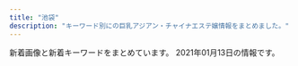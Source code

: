 ```yaml
---
title: "池袋"
description: "キーワード別にの巨乳アジアン・チャイナエステ嬢情報をまとめました。"
---
```


新着画像と新着キーワードをまとめています。
2021年01月13日の情報です。

<DmmAffiliateIns />
<KeywordTable
  shops={
    [
    {
        "station": "JR\u6c60\u888b\u99c5\u897f\u53e3",
        "img_links": [
            "http://monaliza.xyz/images/index_c2.jpg",
            "http://monaliza.xyz/images/r04.jpg",
            "http://monaliza.xyz/images/top.jpg",
            "http://monaliza.xyz/images/r03.jpg",
            "http://monaliza.xyz/images/index_c1.jpg",
            "http://monaliza.xyz/images/g6.jpg",
            "http://monaliza.xyz/images/aoyi.jpg",
            "http://monaliza.xyz/images/index_c3.jpg",
            "http://monaliza.xyz/images/r01.jpg",
            "http://monaliza.xyz/images/g7.jpg",
            "http://monaliza.xyz/images/mobile.jpg",
            "http://monaliza.xyz/images/yuki.jpg",
            "http://monaliza.xyz/images/g4.jpg",
            "http://monaliza.xyz/images/gallery_image01b.jpg",
            "http://monaliza.xyz/images/r02.jpg"
        ],
        "keywords": {
            "C": 8
        },
        "url": "http://monaliza.xyz/",
        "name": "MONA\u30fbLIZA \u30e2\u30ca\u30fb\u30ea\u30b6"
    },
    {
        "station": "JR\u6c60\u888b\u99c5\u897f\u53e3(\u5317)",
        "url": "http://es-hana.work/",
        "img_links": [
            "http://es-hana.work/staff/nana.jpg",
            "http://es-hana.work/img/ai1.jpg",
            "http://es-hana.work/images/3.jpg",
            "http://es-hana.work/staff/yui.jpg",
            "http://es-hana.work/staff/rina.jpg",
            "http://es-hana.work/staff/aya.jpg",
            "http://es-hana.work/img/yui1.jpg",
            "http://es-hana.work/img/nana1.jpg",
            "http://es-hana.work/img/haruka1.jpg",
            "http://es-hana.work/staff/miki.jpg",
            "http://es-hana.work/staff/yuna.jpg",
            "http://es-hana.work/images/ac2.jpg",
            "http://es-hana.work/images/sys2.jpg",
            "http://es-hana.work/images/interior_t.jpg",
            "http://es-hana.work/images/head.jpg",
            "http://es-hana.work/staff/haruka.jpg",
            "http://es-hana.work/images/int.jpg",
            "http://es-hana.work/images/tg.jpg",
            "http://es-hana.work/img/rina1.jpg",
            "http://es-hana.work/images/news.jpg",
            "http://es-hana.work/img/miki1.jpg",
            "http://es-hana.work/images/1.jpg",
            "http://es-hana.work/images/staff_t.jpg",
            "http://es-hana.work/images/2.jpg",
            "http://es-hana.work/images/5.jpg",
            "http://es-hana.work/images/line.jpg",
            "http://es-hana.work/staff/ai.jpg",
            "http://es-hana.work/images/6.jpg",
            "http://es-hana.work/images/sys1.jpg",
            "http://es-hana.work/images/8.jpg",
            "http://es-hana.work/img/aya1.jpg",
            "http://es-hana.work/images/7.jpg",
            "http://es-hana.work/images/ac1.jpg"
        ],
        "name": "\u82b1\u6c34\u6728",
        "keywords": {}
    },
    {
        "station": "JR\u6c60\u888b\u99c5\u897f\u53e3",
        "url": "http://new-paradise.net/",
        "keywords": {},
        "img_links": [
            "http://new-paradise.net/images/a6.jpg",
            "http://new-paradise.net/images/riri.jpg",
            "http://new-paradise.net/images/flash1.jpg",
            "http://new-paradise.net/images/kiki02.jpg",
            "http://new-paradise.net/images/a7.jpg",
            "http://new-paradise.net/images/kiki.jpg",
            "http://new-paradise.net/images/mai.jpg",
            "http://new-paradise.net/images/kanna02.jpg",
            "http://new-paradise.net/images/a1.jpg",
            "http://new-paradise.net/images/g0.jpg",
            "http://new-paradise.net/images/mobile.png",
            "http://new-paradise.net/images/down.png",
            "http://new-paradise.net/images/info.jpg",
            "http://new-paradise.net/images/kanna.jpg",
            "http://new-paradise.net/images/a2.jpg",
            "http://new-paradise.net/images/a4.jpg",
            "http://new-paradise.net/images/zi_staff.png",
            "http://new-paradise.net/images/r3.jpg",
            "http://new-paradise.net/images/a5.jpg",
            "http://new-paradise.net/images/a3.jpg",
            "http://new-paradise.net/images/kanna03.jpg",
            "http://new-paradise.net/images/up.png"
        ],
        "name": "\u5fc3\u30d1\u30e9\u30c0\u30a4\u30b9"
    },
    {
        "name": "\u30cf\u30cb\u30fc\u30d3\u30fc",
        "keywords": {
            "84": 231,
            "88": 98,
            "D": 240,
            "G": 53,
            "83": 97,
            "C": 282,
            "85": 105,
            "82": 96
        },
        "station": "JR\u6c60\u888b\u99c5\u897f\u53e3(\u5317)",
        "img_links": [
            "https://honeybee2.com/images_staff/93/061601230576.jpg",
            "https://honeybee2.com/images/no_image.jpg",
            "https://honeybee2.com/images_staff/133/041312285087.jpg",
            "https://honeybee2.com/images_staff/134/041314164177.jpg",
            "https://honeybee2.com/images_staff/136/041522461779.jpg",
            "https://honeybee2.com/images/btn_back.png",
            "https://honeybee2.com/images/img_gallery_01.png",
            "https://honeybee2.com/images/btn_next.png",
            "https://honeybee2.com/images_staff/154/040422342043.jpg",
            "https://honeybee2.com/images/bnr_side_card.png",
            "https://honeybee2.com/images_staff/133/032511552539.jpg",
            "https://honeybee2.com/images/img_gallery_02.png",
            "https://honeybee2.com/images_staff/93/062213384793.jpg",
            "https://honeybee2.com/images_staff/108/040923420669.jpg",
            "https://honeybee2.com/images/img_info_03.png",
            "https://honeybee2.com/images/bnr_88_31.jpg",
            "https://honeybee2.com/images_staff/60/032207115986.jpg",
            "https://honeybee2.com/images/icon_ranking_02.png",
            "https://honeybee2.com/images_staff/168/111319171076.jpg",
            "https://honeybee2.com/images/vis_castframe_01.png",
            "https://honeybee2.com/images/img_gallery_04.png",
            "https://honeybee2.com/images/bnr_200_40.jpg",
            "https://honeybee2.com/images/icon_ranking_03.png",
            "https://honeybee2.com/images/img_gallery_06.png",
            "https://honeybee2.com/images/img_info.png",
            "https://honeybee2.com/images_staff/142/060611173967.jpg",
            "https://honeybee2.com/images/img_gallery_03.png",
            "https://honeybee2.com/images_staff/137/041723120323.jpg",
            "https://honeybee2.com/images/icon_ranking_01.png",
            "https://honeybee2.com/images/img_info_01.png",
            "https://honeybee2.com/images_staff/137/041722380748.jpg",
            "https://honeybee2.com/images/icon_ranking_05.png",
            "https://honeybee2.com/images_staff/117/082320544428.jpg",
            "https://honeybee2.com/images/pagetop_off.png",
            "https://honeybee2.com/images_staff/117/082321050834.jpg",
            "https://honeybee2.com/images/icon_class_00.png",
            "https://honeybee2.com/images_staff/142/060611265633.jpg",
            "https://honeybee2.com/images/bnr_160_45.jpg",
            "https://honeybee2.com/images_staff/136/041523165620.jpg",
            "https://honeybee2.com/images_staff/59/111000015721.jpg",
            "https://honeybee2.com/images_staff/150/091116274617.jpg",
            "https://honeybee2.com/images/bnr_side_concept.png",
            "https://honeybee2.com/images_staff/60/032207120681.jpg",
            "https://honeybee2.com/images_staff/111/070714141435.jpg",
            "https://honeybee2.com/images_staff/168/111318504622.jpg",
            "https://honeybee2.com/images/vis_profileframe.png",
            "https://honeybee2.com/images_staff/111/070714174922.jpg",
            "https://honeybee2.com/images/img_gallery_05.png",
            "https://honeybee2.com/images/icon_ranking_04.png",
            "https://honeybee2.com/images_staff/99/110211050217.jpg",
            "https://honeybee2.com/images_staff/99/011420365888.jpg",
            "https://honeybee2.com/images_staff/59/111000133157.jpg",
            "https://honeybee2.com/images/img_info_02.png",
            "https://honeybee2.com/images_staff/134/041314054720.jpg",
            "https://honeybee2.com/images_staff/150/091115052227.jpg",
            "https://honeybee2.com/images_staff/154/040422313298.jpg",
            "https://honeybee2.com/images/bnr_468_60.jpg"
        ],
        "url": "https://honeybee2.com/"
    },
    {
        "img_links": [
            "http://c-sun2.com/image/cast/cast_453_1_l.jpg",
            "http://c-sun2.com/image/cast/cast_492_1_l.jpg",
            "http://c-sun2.com/image/cast/cast_533_1_l.jpg",
            "http://c-sun2.com/image/cast/cast_466_1_l.jpg",
            "http://c-sun2.com/image/cast/cast_496_1_l.jpg",
            "http://c-sun2.com/image/cast/cast_362_1_l.jpg",
            "http://c-sun2.com/image/cast/cast_473_1_l.jpg",
            "http://c-sun2.com/image/cast/cast_390_2_l.jpg",
            "http://c-sun2.com/image/cast/cast_580_1_l.jpg",
            "http://c-sun2.com/img/bar_grallery.png",
            "http://c-sun2.com/image/cast/cast_393_2_l.jpg",
            "http://c-sun2.com/img/topbar_osusume.png",
            "http://c-sun2.com/img/topbar_news.png",
            "http://c-sun2.com/img/bar_therapist.png",
            "http://c-sun2.com/image/shame/192_1_l.jpg",
            "http://c-sun2.com/img/event/camp3.jpg",
            "http://c-sun2.com/image/cast/cast_524_1_l.jpg",
            "http://c-sun2.com/image/cast/cast_473_2_l.jpg",
            "http://c-sun2.com/image/cast/cast_326_1_l.jpg",
            "http://c-sun2.com/image/cast/cast_362_2_l.jpg",
            "http://c-sun2.com/image/cast/cast_534_2_l.jpg",
            "http://c-sun2.com/img/topbar_camp.png",
            "http://c-sun2.com/image/cast/cast_390_1_l.jpg",
            "http://c-sun2.com/image/cast/cast_524_2_l.jpg",
            "http://c-sun2.com/image/cast/cast_360_1_l.jpg",
            "http://c-sun2.com/image/cast/cast_393_1_l.jpg",
            "http://c-sun2.com/image/cast/cast_453_2_l.jpg",
            "http://c-sun2.com/image/cast/cast_471_2_l.jpg",
            "http://c-sun2.com/image/cast/cast_484_2_l.jpg",
            "http://c-sun2.com/img/icon/new.png",
            "http://c-sun2.com/image/cast/cast_485_2_l.jpg",
            "http://c-sun2.com/image/cast/cast_326_2_l.jpg",
            "http://c-sun2.com/image/cast/cast_466_2_l.jpg",
            "http://c-sun2.com/img/header.jpg",
            "http://c-sun2.com/image/cast/cast_485_1_l.jpg",
            "http://c-sun2.com/image/cast/cast_357_2_l.jpg",
            "http://c-sun2.com/image/cast/cast_471_1_l.jpg",
            "http://c-sun2.com/image/cast/cast_496_2_l.jpg",
            "http://c-sun2.com/img/bar_profile.png",
            "http://c-sun2.com/image/cast/cast_533_2_l.jpg",
            "http://c-sun2.com/image/cast/cast_534_1_l.jpg",
            "http://c-sun2.com/image/cast/cast_484_1_l.jpg",
            "http://c-sun2.com/image/cast/cast_360_2_l.jpg",
            "http://c-sun2.com/image/cast/cast_357_1_l.jpg",
            "http://c-sun2.com/image/cast/cast_492_2_l.jpg"
        ],
        "station": "JR\u6c60\u888b\u99c5\u897f\u53e3",
        "keywords": {
            "84": 8,
            "81": 4,
            "85": 4,
            "82": 10,
            "83": 10
        },
        "url": "http://c-sun2.com/",
        "name": "\u30b9\u30a4\u30fc\u30c8\u30de\u30c3\u30c8"
    },
    {
        "station": "JR\u6c60\u888b\u99c5\u897f\u53e3",
        "keywords": {
            "C": 21
        },
        "name": "\u30a2\u30ed\u30de\u30ed\u30de\u30f3\u30b9",
        "url": "http://salon-arm.com/",
        "img_links": [
            "http://salon-arm.com/staff/midori/01.jpg",
            "http://salon-arm.com/staff/yuuka/01.jpg",
            "http://salon-arm.com/staff/yuuka/01mb.jpg",
            "http://salon-arm.com/staff/nana/01.jpg",
            "http://salon-arm.com/staff/ringo/01mb.jpg",
            "http://salon-arm.com/staff/kaori/01.jpg",
            "http://salon-arm.com/img/ttl_mobile.png",
            "http://salon-arm.com/staff/midori/01mb.jpg",
            "http://salon-arm.com/staff/kaori/01mb.jpg",
            "http://salon-arm.com/staff/reina/01mb.jpg",
            "http://salon-arm.com/staff/rika/01.jpg",
            "http://salon-arm.com/i/files/homeimg.jpg",
            "http://salon-arm.com/img/ttl_line.png",
            "http://salon-arm.com/staff/mai/01.jpg",
            "http://salon-arm.com/pic/top.png",
            "http://salon-arm.com/pic/head.png",
            "http://salon-arm.com/staff/ai/01mb.jpg",
            "http://salon-arm.com/staff/nana/01mb.jpg",
            "http://salon-arm.com/staff/ichigo/01mb.jpg",
            "http://salon-arm.com/staff/ai/01.jpg",
            "http://salon-arm.com/staff/mai/01mb.jpg",
            "http://salon-arm.com/staff/ichigo/01.jpg",
            "http://salon-arm.com/staff/rika/01mb.jpg",
            "http://salon-arm.com/img/ttl_tnew.png",
            "http://salon-arm.com/staff/saya/01.jpg",
            "http://salon-arm.com/staff/saya/01mb.jpg",
            "http://salon-arm.com/img/ttl_concept.png",
            "http://salon-arm.com/staff/emi/01mb.jpg",
            "http://salon-arm.com/img/att.jpg",
            "http://salon-arm.com/staff/emi/01.jpg",
            "http://salon-arm.com/img/ttl_staff.png",
            "http://salon-arm.com/staff/ringo/01.jpg",
            "http://salon-arm.com/staff/reina/01.jpg"
        ]
    },
    {
        "name": "\u30b7\u30e3\u30fc\u30ed\u30c3\u30c8\u59eb",
        "img_links": [
            "http://www.i-rlx.info/i/girl/01.jpg",
            "http://www.i-rlx.info/images/index_07.jpg",
            "http://www.i-rlx.info/images/index_35_01.jpg",
            "http://www.i-rlx.info/images/index_27.jpg",
            "http://www.i-rlx.info/images/info_16.jpg",
            "http://www.i-rlx.info/images/upload/thumb/d9467bde93e01a59.jpg",
            "http://www.i-rlx.info/images/upload/thumb/549fe7e03db1e8fc.jpg",
            "http://www.i-rlx.info/images/upload/thumb/bb8a47bc98c64e87.jpg",
            "http://www.i-rlx.info/images/upload/thumb/4d0e657eefdddf42.jpg",
            "http://www.i-rlx.info/girl/06.jpg",
            "http://www.i-rlx.info/images/upload/3a57edcf235cfd8e.jpg",
            "http://www.i-rlx.info/images/index_15.jpg",
            "http://www.i-rlx.info/girl/08.jpg",
            "http://www.i-rlx.info/images/upload/thumb/dc8f1b616e622b2a.jpg",
            "http://www.i-rlx.info/i/room/r03.jpg",
            "http://www.i-rlx.info/girl/02.jpg",
            "http://www.i-rlx.info/images/upload/5f15caf7f272770f.jpg",
            "http://www.i-rlx.info/images/index_23.jpg",
            "http://www.i-rlx.info/images/upload/thumb/95e8548329763630.jpg",
            "http://www.i-rlx.info/images/index_02.jpg",
            "http://www.i-rlx.info/images/index_34.jpg",
            "http://www.i-rlx.info/images/index_26.jpg",
            "http://www.i-rlx.info/images/index_37.jpg",
            "http://www.i-rlx.info/images/upload/thumb/bb2bfea87a6127cc.jpg",
            "http://www.i-rlx.info/images/index_36.jpg",
            "http://www.i-rlx.info/images/index_21.jpg",
            "http://www.i-rlx.info/images/upload/7b4c8b9d49e714ee.jpg",
            "http://www.i-rlx.info/i/girl/04.jpg",
            "http://www.i-rlx.info/images/upload/95e8548329763630.jpg",
            "http://www.i-rlx.info/images/upload/thumb/7b4c8b9d49e714ee.jpg",
            "http://www.i-rlx.info/girl/04.jpg",
            "http://www.i-rlx.info/images/upload/9e42414005a99f48.jpg",
            "http://www.i-rlx.info/images/upload/thumb/eeb5d9caa554018e.jpg",
            "http://www.i-rlx.info/images/upload/549fe7e03db1e8fc.jpg",
            "http://www.i-rlx.info/images/staff_16.jpg",
            "http://www.i-rlx.info/images/upload/thumb/9e42414005a99f48.jpg",
            "http://www.i-rlx.info/images/index_18.jpg",
            "http://www.i-rlx.info/images/upload/thumb/ac8e7ec3ac179feb.jpg",
            "http://www.i-rlx.info/images/upload/bb2bfea87a6127cc.jpg",
            "http://www.i-rlx.info/images/index_04.jpg",
            "http://www.i-rlx.info/images/rec.jpg",
            "http://www.i-rlx.info/images/index_12.jpg",
            "http://www.i-rlx.info/images/rec_16.jpg",
            "http://www.i-rlx.info/images/index_17.jpg",
            "http://www.i-rlx.info/images/index_01.jpg",
            "http://www.i-rlx.info/images/index_30.jpg",
            "http://www.i-rlx.info/girl/01.jpg",
            "http://www.i-rlx.info/images/index_08.jpg",
            "http://www.i-rlx.info/girl/05.jpg",
            "http://www.i-rlx.info/images/upload/7d800b2f3fde617b.jpg",
            "http://www.i-rlx.info/i/girl/03.jpg",
            "http://www.i-rlx.info/images/index_10.jpg",
            "http://www.i-rlx.info/images/index_03.jpg",
            "http://www.i-rlx.info/images/sub_21.jpg",
            "http://www.i-rlx.info/images/upload/0192d005c5f424ba.jpg",
            "http://www.i-rlx.info/i/girl/05.jpg",
            "http://www.i-rlx.info/i/room/r01.jpg",
            "http://www.i-rlx.info/images/upload/dc8f1b616e622b2a.jpg",
            "http://www.i-rlx.info/images/index_09.jpg",
            "http://www.i-rlx.info/images/index_19.jpg",
            "http://www.i-rlx.info/i/girl/02.jpg",
            "http://www.i-rlx.info/images/index_06.jpg",
            "http://www.i-rlx.info/girl/07.jpg",
            "http://www.i-rlx.info/images/upload/bc0752fe4e53b8c6.jpg",
            "http://www.i-rlx.info/images/upload/b0bbe23232bed8aa.jpg",
            "http://www.i-rlx.info/images/index_11.jpg",
            "http://www.i-rlx.info/images/upload/thumb/b0bbe23232bed8aa.jpg",
            "http://www.i-rlx.info/images/upload/thumb/7d800b2f3fde617b.jpg",
            "http://www.i-rlx.info/images/index_39.jpg",
            "http://www.i-rlx.info/images/upload/ac8e7ec3ac179feb.jpg",
            "http://www.i-rlx.info/images/03.jpg",
            "http://www.i-rlx.info/girl/018.jpg",
            "http://www.i-rlx.info/images/info.jpg",
            "http://www.i-rlx.info/images/index_22.jpg",
            "http://www.i-rlx.info/images/upload/thumb/3a57edcf235cfd8e.jpg",
            "http://www.i-rlx.info/images/upload/d9467bde93e01a59.jpg",
            "http://www.i-rlx.info/images/index_31.jpg",
            "http://www.i-rlx.info/images/upload/22c78aefa047b678.jpg",
            "http://www.i-rlx.info/images/index_28.jpg",
            "http://www.i-rlx.info/images/upload/eeb5d9caa554018e.jpg",
            "http://www.i-rlx.info/images/upload/bb8a47bc98c64e87.jpg",
            "http://www.i-rlx.info/images/upload/thumb/0192d005c5f424ba.jpg",
            "http://www.i-rlx.info/images/index_29.jpg",
            "http://www.i-rlx.info/images/upload/thumb/bc0752fe4e53b8c6.jpg",
            "http://www.i-rlx.info/images/upload/4d0e657eefdddf42.jpg",
            "http://www.i-rlx.info/images/index_24.jpg",
            "http://www.i-rlx.info/girl/017.jpg",
            "http://www.i-rlx.info/images/index_14.jpg",
            "http://www.i-rlx.info/images/upload/thumb/5f15caf7f272770f.jpg",
            "http://www.i-rlx.info/images/index_20.jpg",
            "http://www.i-rlx.info/images/sub_18.jpg",
            "http://www.i-rlx.info/i/room/r02.jpg",
            "http://www.i-rlx.info/images/upload/thumb/22c78aefa047b678.jpg",
            "http://www.i-rlx.info/images/upload/19b76df66faf0b12.jpg",
            "http://www.i-rlx.info/images/upload/thumb/19b76df66faf0b12.jpg",
            "http://www.i-rlx.info/images/index_33.jpg",
            "http://www.i-rlx.info/images/index_13.jpg",
            "http://www.i-rlx.info/i/room/r04.jpg"
        ],
        "station": "JR\u6c60\u888b\u99c5\u897f\u53e3(\u5317)",
        "keywords": {
            "82": 2,
            "D": 4,
            "E": 1,
            "89": 3,
            "87": 1,
            "C": 20,
            "85": 10,
            "88": 1,
            "86": 2
        },
        "url": "http://www.i-rlx.info/"
    },
    {
        "name": "\u767d\u3044\u604b\u4eba",
        "url": "http://whitelover.jpest.net/",
        "img_links": [
            "http://whitelover.jpest.net/uploads//sites/32/2020/12/g2-1.jpg",
            "http://whitelover.jpest.net/uploads//sites/32/2020/11/g12.jpg",
            "http://whitelover.jpest.net/uploads//sites/32/2020/11/g1.jpg",
            "http://whitelover.jpest.net/uploads//sites/32/2020/12/g3.jpg",
            "http://whitelover.jpest.net/uploads//sites/32/2020/12/g3-1.jpg",
            "http://whitelover.jpest.net/uploads//sites/32/2020/12/g1.jpg",
            "http://whitelover.jpest.net/uploads//sites/32/elementor/thumbs/g3-p102oodpq6i8y95eqf4j60ctgfc70szs7days1nb9s.jpg",
            "http://whitelover.jpest.net/uploads//sites/32/2020/12/g2.jpg",
            "http://whitelover.jpest.net/uploads//sites/32/2021/01/g3.jpg",
            "http://whitelover.jpest.net/uploads//sites/32/2020/11/01-1.png",
            "http://whitelover.jpest.net/uploads//sites/32/2020/11/02-1.png"
        ],
        "keywords": {},
        "station": "JR\u6c60\u888b\u99c5\u897f\u53e3"
    },
    {
        "name": "\u6e80\u8db3\u5802",
        "keywords": {
            "C": 10,
            "86": 7,
            "84": 1,
            "87": 8,
            "88": 2,
            "D": 7
        },
        "station": "JR\u6c60\u888b\u99c5\u6771\u53e3",
        "url": "http://es-manzokudou.com/",
        "img_links": [
            "http://es-manzokudou.com/images/index_19.jpg",
            "http://es-manzokudou.com/uploads/e0558d7d118d3983ed620237423a6a17.jpg",
            "http://es-manzokudou.com/uploads/efbc511fca65f9baeae51ee52426cc0e.jpg",
            "http://es-manzokudou.com/images/info_05.png",
            "http://es-manzokudou.com/images/girls_11.jpg",
            "http://es-manzokudou.com/images/index_16.jpg",
            "http://es-manzokudou.com/uploads/0b1795e88117182a477ab05f88143541.jpg",
            "http://es-manzokudou.com/images/index_27.jpg",
            "http://es-manzokudou.com/images/girls_09.jpg",
            "http://es-manzokudou.com/images/index_05.jpg",
            "http://es-manzokudou.com/uploads/d0fdd8f6b16eaf7d5013c7d285fed2e3.jpg",
            "http://es-manzokudou.com/uploads/4638ddb6f986a671b148647ba616100a.jpg",
            "http://es-manzokudou.com/images/index_02.jpg",
            "http://es-manzokudou.com/uploads/4a9bc6863322924a09070162269c7415.jpg",
            "http://es-manzokudou.com/uploads/c7f77c3ead6ef13dab668a39ed78609c.jpg",
            "http://es-manzokudou.com/images/index_28.jpg",
            "http://es-manzokudou.com/uploads/b7f36d45469210b381ecb79a0e05a347.jpg",
            "http://es-manzokudou.com/images/index_23.jpg",
            "http://es-manzokudou.com/uploads/c92c85411d427aeda4e82379f413bfc5.jpg",
            "http://es-manzokudou.com/images/interior_09.jpg",
            "http://es-manzokudou.com/images/info_04.png",
            "http://es-manzokudou.com/uploads/40fc21d31595f51aaf89793b1f68617b.jpg",
            "http://es-manzokudou.com/images/index_06.jpg",
            "http://es-manzokudou.com/images/index_17.jpg",
            "http://es-manzokudou.com/uploads/209ba11412c2c128b5dfbdb8cfef6faa.jpg",
            "http://es-manzokudou.com/images/index_30.jpg",
            "http://es-manzokudou.com/images/info_09.png",
            "http://es-manzokudou.com/uploads/6eeb47bf176bb33d310cc4b85e6877cd.jpg",
            "http://es-manzokudou.com/uploads/200f500725d3f15233d981ad9b5e6b9a.jpg",
            "http://es-manzokudou.com/uploads/f66d763bd48ac5f51969e4311ac7af5c.jpg",
            "http://es-manzokudou.com/uploads/356177edff3d3b7efc4a77022debc8aa.jpg",
            "http://es-manzokudou.com/images/index_31.jpg",
            "http://es-manzokudou.com/uploads/13ab049cc45dea80b43d33b6b7108f00.jpg",
            "http://es-manzokudou.com/uploads/801bf12e5eb5d7775a0d06c4314059a8.jpg",
            "http://es-manzokudou.com/uploads/59a8a61377564fb64b48427e84e4243f.jpg",
            "http://es-manzokudou.com/images/index_08.jpg",
            "http://es-manzokudou.com/uploads/6d01aeb80d9d599f91829439c8d1cce9.jpg",
            "http://es-manzokudou.com/uploads/1e5aff376576a255098bc7597386a028.jpg",
            "http://es-manzokudou.com/uploads/36735dc9d436a790f344c57635a3a44f.jpg",
            "http://es-manzokudou.com/images/info_02.png",
            "http://es-manzokudou.com/images/index_14.jpg",
            "http://es-manzokudou.com/uploads/275d5f397baa63db8424c86d5d6237cf.jpg",
            "http://es-manzokudou.com/uploads/de54f16df04e0df8ae07ab990b8c9fd2.jpg",
            "http://es-manzokudou.com/uploads/e29aa67ee54566513e4e34114bfdc7b9.jpg",
            "http://es-manzokudou.com/images/index_04.jpg",
            "http://es-manzokudou.com/images/service_10.jpg",
            "http://es-manzokudou.com/uploads/b3126b220ec550d17cf3d4ceaa0d5f91.jpg",
            "http://es-manzokudou.com/uploads/0796672f7c59948334658998a3c55cdb.jpg",
            "http://es-manzokudou.com/images/index_21.jpg",
            "http://es-manzokudou.com/images/interior_10.jpg",
            "http://es-manzokudou.com/images/index_01.jpg",
            "http://es-manzokudou.com/images/index_29.jpg",
            "http://es-manzokudou.com/uploads/7b043aa15c9a9920550a2b92ec6be546.jpg",
            "http://es-manzokudou.com/images/index_15.jpg",
            "http://es-manzokudou.com/uploads/848e0db3804d1d3c823537204d67f5aa.jpg",
            "http://es-manzokudou.com/images/info_01.png",
            "http://es-manzokudou.com/images/index_13.jpg",
            "http://es-manzokudou.com/images/index_09.jpg",
            "http://es-manzokudou.com/uploads/33e3f16ac4ad0cce4991bcbf73f4ed57.jpg",
            "http://es-manzokudou.com/uploads/dedff2c11ab7aaa841a9cf2747a8406c.jpg",
            "http://es-manzokudou.com/images/index_11.jpg",
            "http://es-manzokudou.com/uploads/d89fe15ae91cbe6757df76651ba2bafb.jpg",
            "http://es-manzokudou.com/uploads/8a1fb58d0b110680c2356994ca8efb25.jpg",
            "http://es-manzokudou.com/uploads/da9811a4171f2ec42d7c9a8567e79d8c.jpg",
            "http://es-manzokudou.com/uploads/d71f74498ca17396d022ba9a4df966f3.jpg",
            "http://es-manzokudou.com/uploads/0d826c16062de1388c242e2f77eb7cd6.jpg",
            "http://es-manzokudou.com/images/link_09.jpg",
            "http://www.cmfm2.jp/images/over_thumb_l.png",
            "http://es-manzokudou.com/images/index_24.jpg",
            "http://es-manzokudou.com/uploads/9f77b9b12f9cf11fcb013974ba368064.jpg",
            "http://es-manzokudou.com/uploads/62c2e989f1be95fc8e01be85b464d514.jpg",
            "http://es-manzokudou.com/images/info_07.png",
            "http://es-manzokudou.com/uploads/88aa8f906b0332cb40ad4429c8e7b758.jpg",
            "http://es-manzokudou.com/uploads/7284e4ffc051cbb8c074a8c30390ce68.jpg",
            "http://es-manzokudou.com/images/service_09.jpg",
            "http://es-manzokudou.com/uploads/ce9c20b274548d8d7fc88ffba3feb6b8.jpg",
            "http://es-manzokudou.com/uploads/8ec0af3b4889c07ab76ccbed51b2b813.jpg",
            "http://es-manzokudou.com/images/index_03.jpg",
            "http://es-manzokudou.com/images/index_22.jpg",
            "http://es-manzokudou.com/images/index_07.jpg"
        ]
    },
    {
        "name": "New RELAX TIME",
        "url": "https://www.relax-es.net/",
        "img_links": [
            "https://www.relax-es.net/img/bana10.jpg",
            "https://www.relax-es.net/w160-p400/img/uploadfile/imgpc01601602326.jpg",
            "https://www.relax-es.net/w200-p300/img/uploadfile/imgpc01608535915.jpg",
            "https://www.relax-es.net/w160-p400/img/uploadfile/imgpc01601602443.jpg",
            "https://www.relax-es.net/img/uploadfile/imgpc01601942105.jpg",
            "https://www.relax-es.net/img/uploadfile/imgpc01601602890.jpg",
            "https://www.relax-es.net/w160-p400/img/uploadfile/imgpc01601602676.jpg",
            "https://www.relax-es.net/w160-p400/img/uploadfile/imgpc01601942165.jpg",
            "https://www.relax-es.net/w160-p400/img/uploadfile/imgpc01608535915.jpg",
            "https://www.relax-es.net/img/bana03.jpg",
            "https://www.relax-es.net/img/uploadfile/imgpc01601602761.jpg",
            "https://www.relax-es.net/img/uploadfile/imgpc01601601781.jpg",
            "https://www.relax-es.net/img/uploadfile/imgpc01601602016.jpg",
            "https://www.relax-es.net/img/num1.png",
            "https://www.relax-es.net/img/icon/new.png",
            "https://www.relax-es.net/img/area.jpg",
            "https://www.relax-es.net/img/uploadfile/imgpc01608535783.jpg",
            "https://www.relax-es.net/img/num2.png",
            "https://www.relax-es.net/w160-p400/img/uploadfile/imgpc01608535716.jpg",
            "https://www.relax-es.net/w160-p400/img/uploadfile/imgpc01601601781.jpg",
            "https://www.relax-es.net/w200-p300/img/uploadfile/imgpc01601602403.jpg",
            "https://www.relax-es.net/w160-p400/img/uploadfile/imgpc01601942123.jpg",
            "https://www.relax-es.net/w200-p300/img/uploadfile/imgpc01601942142.jpg",
            "https://www.relax-es.net/w160-p400/img/uploadfile/imgpc01608535826.jpg",
            "https://www.relax-es.net/img/bana01.jpg",
            "https://www.relax-es.net/w160-p400/img/uploadfile/imgpc01601942142.jpg",
            "https://www.relax-es.net/w160-p400/img/uploadfile/imgpc01601601975.jpg",
            "https://www.relax-es.net/w200-p300/img/uploadfile/imgpc01601602188.jpg",
            "https://www.relax-es.net/img/uploadfile/imgpc01601942123.jpg",
            "https://www.relax-es.net/img/uploadfile/imgpc01601602970.jpg",
            "https://www.relax-es.net/img/uploadfile/imgpc01601602676.jpg",
            "https://www.relax-es.net/img/kantan.jpg",
            "https://www.relax-es.net/w160-p400/img/uploadfile/imgpc01601602188.jpg",
            "https://www.relax-es.net/img/uploadfile/imgpc01608535716.jpg",
            "https://www.relax-es.net/img/companioncoment.png",
            "https://www.relax-es.net/img/uploadfile/imgpc01601942142.jpg",
            "https://www.relax-es.net/img/uploadfile/imgpc01601602269.jpg",
            "https://www.relax-es.net/img/bana04.jpg",
            "https://www.relax-es.net/img/uploadfile/imgpc01601942165.jpg",
            "https://www.relax-es.net/img/num4.png",
            "https://www.relax-es.net/w300-p200/img/uploadfile/imgpc01601601975.jpg",
            "https://www.relax-es.net/w160-p400/img/uploadfile/imgpc01601602016.jpg",
            "https://www.relax-es.net/w200-p300/img/uploadfile/imgpc01601602676.jpg",
            "https://www.relax-es.net/img/uploadfile/imgpc01601602188.jpg",
            "https://www.relax-es.net/img/bana02.jpg",
            "https://www.relax-es.net/img/uploadfile/imgpc01601603008.jpg",
            "https://www.relax-es.net/img/uploadfile/imgpc01601602443.jpg",
            "https://www.relax-es.net/w160-p400/img/uploadfile/imgpc01601602890.jpg",
            "https://www.relax-es.net/w160-p400/img/uploadfile/imgpc01601942092.jpg",
            "https://www.relax-es.net/w160-p400/img/uploadfile/imgpc01601942105.jpg",
            "https://www.relax-es.net/w200-p300/img/uploadfile/imgpc01601942092.jpg",
            "https://www.relax-es.net/w160-p400/img/uploadfile/imgpc01601603008.jpg",
            "https://www.relax-es.net/img/bana05.jpg",
            "https://www.relax-es.net/img/bana07.jpg",
            "https://www.relax-es.net/img/uploadfile/imgpc01601601975.jpg",
            "https://www.relax-es.net/img/num5.png",
            "https://www.relax-es.net/w300-p200/img/uploadfile/imgpc01601603008.jpg",
            "https://www.relax-es.net/img/syscard.png",
            "https://www.relax-es.net/img/num3.png",
            "https://www.relax-es.net/w200-p300/img/uploadfile/imgpc01601602016.jpg",
            "https://www.relax-es.net/img/uploadfile/imgpc01601942092.jpg",
            "https://www.relax-es.net/w160-p400/img/uploadfile/imgpc01601602403.jpg",
            "https://www.relax-es.net/img/uploadfile/imgpc01608535915.jpg",
            "https://www.relax-es.net/w160-p400/img/uploadfile/imgpc01601602269.jpg",
            "https://www.relax-es.net/w160-p400/img/uploadfile/imgpc01601602970.jpg",
            "https://www.relax-es.net/w160-p400/img/uploadfile/imgpc01601602761.jpg",
            "https://www.relax-es.net/img/uploadfile/imgpc01601602326.jpg",
            "https://www.relax-es.net/img/uploadfile/1601603998.png",
            "https://www.relax-es.net/w160-p400/img/uploadfile/imgpc01608535783.jpg",
            "https://www.relax-es.net/img/uploadfile/imgpc01601602403.jpg",
            "https://www.relax-es.net/w200-p300/img/uploadfile/imgpc01608535783.jpg",
            "https://www.relax-es.net/img/uploadfile/imgpc01608535826.jpg",
            "https://www.relax-es.net/img/uploadfile/img_1601600707.jpg",
            "https://www.relax-es.net/img/uploadfile/img_1601600792.jpg"
        ],
        "station": "JR\u6c60\u888b\u99c5\u897f\u53e3(\u5317)",
        "keywords": {
            "E": 66,
            "90": 14,
            "89": 49,
            "D": 48,
            "87": 26,
            "F": 32,
            "88": 59,
            "C": 36
        }
    },
    {
        "station": "JR\u6c60\u888b\u99c5\u897f\u53e3",
        "keywords": {
            "D": 2,
            "84": 4,
            "C": 18,
            "83": 2,
            "80": 2
        },
        "url": "http://mangetsudou.tyo.cm/",
        "img_links": [
            "http://mangetsudou.tyo.cm/photos/sites/90/2019/12/2019122604283512.jpg",
            "http://mangetsudou.tyo.cm/images/s_staff.jpg",
            "http://mangetsudou.tyo.cm/photos/sites/90/2019/12/2019122604250927.jpg",
            "http://mangetsudou.tyo.cm/images/room6.jpg",
            "http://mangetsudou.tyo.cm/images/news3.jpg",
            "http://mangetsudou.tyo.cm/images/pick.jpg",
            "http://mangetsudou.tyo.cm/photos/sites/90/2019/12/2019122604250975.jpg",
            "http://mangetsudou.tyo.cm/images/room3.jpg",
            "http://mangetsudou.tyo.cm/images/room4.jpg",
            "http://mangetsudou.tyo.cm/images/room1.jpg",
            "http://mangetsudou.tyo.cm/images/room5.jpg",
            "http://mangetsudou.tyo.cm/images/top.jpg",
            "http://mangetsudou.tyo.cm/photos/sites/90/2019/12/2019122604555915.jpg",
            "http://mangetsudou.tyo.cm/images/news1.jpg",
            "http://mangetsudou.tyo.cm/images/s_link.jpg",
            "http://mangetsudou.tyo.cm/images/mobile.jpg",
            "http://mangetsudou.tyo.cm/images/room2.jpg",
            "http://mangetsudou.tyo.cm/images/news.jpg"
        ],
        "name": "\u6e80\u6708\u5802"
    },
    {
        "url": "https://www.aroma-angels.net/",
        "keywords": {
            "83": 2,
            "86": 8,
            "C": 43,
            "87": 5,
            "E": 1,
            "D": 16,
            "85": 7,
            "88": 4
        },
        "name": "AromaAngels\uff5e\u6c60\u888b\u30a2\u30ed\u30de\u30a8\u30f3\u30b8\u30a7\u30eb\u30ba\uff5e",
        "img_links": [
            "https://menlog.net/link/menlog20040.jpg",
            "https://estama.jp/assets_new/default/pc/img/page/link/estama_200_40.png",
            "https://www.aroma-angels.net/images/ml_11_1_1272.jpg",
            "https://www.aroma-angels.net/images/ml_11_1_882.jpg",
            "https://www.aroma-angels.net/images/ml_11_1_1411.jpg",
            "https://www.aroma-angels.net/images/mt_10_1_144.jpg",
            "https://www.aroma-angels.net/asset/img/spacer900x360.png",
            "https://www.aroma-angels.net/images/mt_10_1_446.jpg",
            "https://www.aroma-angels.net/images/mc_1_1_105.jpg",
            "https://www.aroma-angels.net/images/mc_1_1_446.jpg",
            "https://www.aroma-angels.net/images/mc_1_1_1285.jpg",
            "https://www.aroma-angels.net/images/mt_10_1_105.jpg",
            "https://www.aroma-angels.net/images/up_5_19_0.jpg",
            "https://www.aroma-angels.net/images/up_5_10_0.jpg",
            "https://www.aroma-angels.net/images/ml_11_1_2202.jpg",
            "https://www.aroma-angels.net/asset/img/top.jpg",
            "https://www.aroma-angels.net/images/link/link_27.jpg",
            "https://www.aroma-angels.net/images/ml_11_1_144.jpg",
            "https://www.aroma-angels.net/images/up_5_15_0.jpg",
            "https://www.aroma-angels.net/images/up_5_7_0.jpg",
            "https://www.aroma-angels.net/images/ml_11_1_508.jpg",
            "https://www.aroma-angels.net/images/ml_11_1_505.jpg",
            "https://www.aroma-angels.net/asset/img/top2.jpg",
            "https://www.aroma-angels.net/images/ml_11_1_240.jpg",
            "https://www.aroma-angels.net/images/mt_10_1_508.jpg",
            "https://www.aroma-angels.net/images/up_5_25_0.jpg",
            "https://www.aroma-angels.net/images/link/link_34.jpg",
            "https://www.aroma-angels.net/images/ml_11_1_208.jpg",
            "https://www.aroma-angels.net/images/mc_1_2_105.jpg",
            "https://www.aroma-angels.net/asset/img/spacer_gallery.png",
            "https://www.aroma-angels.net/images/link/link_19.jpg",
            "https://www.aroma-angels.net/images/up_5_27_0.jpg",
            "https://www.aroma-angels.net/images/mc_1_1_144.jpg",
            "https://www.aroma-angels.net/images/ml_11_1_1285.jpg",
            "https://www.aroma-angels.net/images/mc_1_1_506.jpg",
            "https://www.aroma-angels.net/images/ml_11_1_314.jpg",
            "https://www.aroma-angels.net/images/ml_11_1_446.jpg",
            "https://www.aroma-angels.net/images/mc_1_1_208.jpg",
            "https://www.aroma-angels.net/images/up_5_14_0.jpg",
            "https://www.aroma-angels.net/images/ml_11_1_1064.jpg",
            "https://www.aroma-angels.net/images/ml_11_1_268.jpg",
            "https://www.aroma-angels.net/images/mc_1_2_1092.jpg",
            "https://www.aroma-angels.net/images/link/link_31.jpg",
            "https://www.aroma-angels.net/images/mt_10_1_506.jpg",
            "https://www.aroma-angels.net/images/mc_1_1_960.jpg",
            "https://www.aroma-angels.net/images/up_5_6_0.jpg",
            "https://www.aroma-angels.net/images/link/link_15.jpg",
            "https://www.aroma-angels.net/images/mc_1_1_882.jpg",
            "https://www.aroma-angels.net/images/ml_11_1_507.jpg",
            "https://www.aroma-angels.net/images/up_5_11_0.jpeg",
            "https://www.aroma-angels.net/images/ml_11_1_1698.jpeg",
            "https://www.aroma-angels.net/asset/img/spacer300x450.png",
            "https://www.aroma-angels.net/images/ml_11_1_1092.jpg",
            "https://www.aroma-angels.net/images/ml_11_1_1011.jpg",
            "https://www.aroma-angels.net/images/mc_1_2_144.jpg",
            "https://www.aroma-angels.net/images/ml_11_1_445.jpg",
            "https://www.aroma-angels.net/images/ml_11_1_425.jpg",
            "https://www.aroma-angels.net/images/ml_11_1_105.jpg",
            "https://www.aroma-angels.net/images/ml_11_1_239.jpg",
            "https://www.aroma-angels.net/images/mc_1_1_1092.jpg",
            "https://www.aroma-angels.net/images/mt_10_1_505.jpg",
            "https://www.aroma-angels.net/images/mc_1_2_960.jpg",
            "https://www.aroma-angels.net/images/mc_1_1_425.jpg",
            "https://www.aroma-angels.net/images/up_5_17_0.jpg",
            "https://www.aroma-angels.net/images/mc_1_1_508.jpg",
            "https://www.aroma-angels.net/images/ml_11_1_506.jpg",
            "https://www.aroma-angels.net/images/up_5_12_0.jpg",
            "https://www.aroma-angels.net/images/up_5_5_0.jpg",
            "https://www.aroma-angels.net/images/up_5_18_0.jpg",
            "https://www.aroma-angels.net/images/up_5_26_0.jpg",
            "https://www.aroma-angels.net/images/up_5_22_0.jpg",
            "https://www.aroma-angels.net/images/ml_11_1_241.jpg",
            "https://www.aroma-angels.net/images/up_5_9_0.jpg",
            "https://www.aroma-angels.net/images/up_5_8_0.jpg",
            "https://www.aroma-angels.net/images/mc_1_1_505.jpg",
            "https://www.aroma-angels.net/images/up_5_13_0.jpg",
            "https://www.aroma-angels.net/images/up_5_23_0.jpg",
            "https://www.aroma-angels.net/images/ml_11_1_1338.jpg",
            "https://www.aroma-angels.net/images/ml_11_1_960.jpg"
        ],
        "station": "JR\u6c60\u888b\u99c5\u897f\u53e3"
    },
    {
        "name": "\u6d17\u4f53\u30de\u30cb\u30a2",
        "url": "http://manian-ikebukuro.com/",
        "img_links": [
            "http://manian-ikebukuro.com/img/QRcode.png",
            "http://manian-ikebukuro.com/image/cast/cast_73_2_l.jpg",
            "http://manian-ikebukuro.com/img/bar_staff.png",
            "http://manian-ikebukuro.com/image/cast/cast_68_1_s.jpg",
            "http://manian-ikebukuro.com/img/spSite.jpg",
            "http://manian-ikebukuro.com/image/cast/cast_6_2_l.jpg",
            "http://manian-ikebukuro.com/image/cast/cast_74_2_l.jpg",
            "http://manian-ikebukuro.com/image/cast/cast_71_1_l.jpg",
            "http://manian-ikebukuro.com/image/cast/cast_74_1_s.jpg",
            "http://manian-ikebukuro.com/image/cast/cast_47_1_s.jpg",
            "http://manian-ikebukuro.com/image/cast/cast_71_1_s.jpg",
            "http://manian-ikebukuro.com/image/cast/cast_64_1_l.jpg",
            "http://manian-ikebukuro.com/image/cast/cast_70_2_l.jpg",
            "http://manian-ikebukuro.com/image/cast/cast_69_2_l.jpg",
            "http://manian-ikebukuro.com/img/header0.jpg",
            "http://manian-ikebukuro.com/image/cast/cast_69_1_s.jpg",
            "http://manian-ikebukuro.com/img/tel.png",
            "http://manian-ikebukuro.com/image/cast/cast_80_2_l.jpg",
            "http://manian-ikebukuro.com/image/cast/cast_64_1_s.jpg",
            "http://manian-ikebukuro.com/image/cast/cast_6_1_l.jpg",
            "http://manian-ikebukuro.com/image/cast/cast_67_1_l.jpg",
            "http://manian-ikebukuro.com/image/cast/cast_71_2_l.jpg",
            "http://manian-ikebukuro.com/image/cast/cast_63_1_l.jpg",
            "http://manian-ikebukuro.com/image/cast/cast_77_1_s.jpg",
            "http://manian-ikebukuro.com/image/cast/cast_2_1_l.jpg",
            "http://manian-ikebukuro.com/image/cast/cast_80_1_s.jpg",
            "http://manian-ikebukuro.com/image/cast/cast_67_2_l.jpg",
            "http://manian-ikebukuro.com/img/line1.jpg",
            "http://manian-ikebukuro.com/image/cast/cast_6_1_s.jpg",
            "http://manian-ikebukuro.com/image/cast/cast_63_1_s.jpg",
            "http://manian-ikebukuro.com/image/cast/cast_2_2_l.jpg",
            "http://manian-ikebukuro.com/img/news3.png",
            "http://manian-ikebukuro.com/image/cast/cast_75_1_s.jpg",
            "http://manian-ikebukuro.com/image/cast/cast_2_1_s.jpg",
            "http://manian-ikebukuro.com/img/news1.png",
            "http://manian-ikebukuro.com/image/cast/10x10.jpg",
            "http://manian-ikebukuro.com/image/cast/cast_69_1_l.jpg",
            "http://manian-ikebukuro.com/img/bar_profile.png",
            "http://manian-ikebukuro.com/image/cast/cast_67_1_s.jpg",
            "http://manian-ikebukuro.com/image/cast/cast_80_1_l.jpg",
            "http://manian-ikebukuro.com/image/cast/cast_70_1_l.jpg",
            "http://manian-ikebukuro.com/image/cast/cast_70_1_s.jpg",
            "http://manian-ikebukuro.com/image/cast/cast_64_2_l.jpg",
            "http://manian-ikebukuro.com/image/cast/cast_73_1_l.jpg",
            "http://manian-ikebukuro.com/image/cast/cast_74_1_l.jpg",
            "http://manian-ikebukuro.com/image/cast/cast_73_1_s.jpg",
            "http://manian-ikebukuro.com/img/pickupGirl.png",
            "http://manian-ikebukuro.com/sp/img/tel.png"
        ],
        "keywords": {},
        "station": "JR\u6c60\u888b\u99c5\u6771\u53e3"
    },
    {
        "name": "\u604b",
        "url": "http://koi.este.work/",
        "keywords": {
            "86": 6,
            "85": 6,
            "83": 18,
            "D": 18,
            "C": 12
        },
        "station": "JR\u6c60\u888b\u99c5\u897f\u53e3",
        "img_links": [
            "http://koi.este.work/2/uploadimg/1579481243.jpg",
            "http://koi.este.work/2/uploadimg/1601879728.jpg",
            "http://koi.este.work/tennai2.jpg",
            "http://momipara.jp/img/link/momi88.jpg",
            "http://koi.este.work/up_5_3_0.jpg",
            "http://koi.este.work/mens-esthe.png",
            "http://koi.este.work/t3.jpg",
            "http://koi.este.work/2/uploadimg/1577672563.jpg",
            "http://koi.este.work/tennai3.jpg",
            "http://koi.este.work/top.jpg",
            "http://koi.este.work/b_news.png",
            "http://koi.este.work/tennai.png",
            "http://koi.este.work/t1.jpg",
            "http://koi.este.work/2/uploadimg/1565558725.jpg",
            "http://koi.este.work/tennai4.jpg",
            "http://koi.este.work/b_girl.png"
        ]
    },
    {
        "img_links": [
            "http://esthe-treat.com/img/add.jpg",
            "http://esthe-treat.com/staff/yuyu/01.jpg",
            "http://esthe-treat.com/img/info.jpg",
            "http://esthe-treat.com/img/botton.jpg",
            "http://esthe-treat.com/img/cam.jpg",
            "http://esthe-treat.com/img/sys2.png",
            "http://esthe-treat.com/img/t-o.jpg",
            "http://esthe-treat.com/staff/natumi/01.jpg",
            "http://esthe-treat.com/img/t-a.jpg",
            "http://esthe-treat.com/img/pic.jpg",
            "http://esthe-treat.com/img/sys1.png",
            "http://esthe-treat.com/img/tit.jpg",
            "http://esthe-treat.com/img/t-t.jpg",
            "http://esthe-treat.com/img/tel.jpg",
            "http://esthe-treat.com/img/t-s.jpg",
            "http://esthe-treat.com/img/t-r.jpg",
            "http://esthe-treat.com/img/sysetc.png",
            "http://esthe-treat.com/staff/rena/01.jpg",
            "http://esthe-treat.com/staff/mari/01.jpg",
            "http://esthe-treat.com/staff/ami/01.jpg",
            "http://esthe-treat.com/img/adrs.jpg",
            "http://esthe-treat.com/img/pc.jpg"
        ],
        "url": "http://esthe-treat.com/",
        "keywords": {},
        "station": "JR\u6c60\u888b\u99c5\u897f\u53e3",
        "name": "\u53f0\u6e7e\u5e78\u904b\u30ea\u30e9\u30af\u30bc\u30fc\u30b7\u30e7\u30f3"
    },
    {
        "station": "JR\u6c60\u888b\u99c5\u897f\u53e3(\u5317)",
        "url": "http://www.yurari-massage.work/",
        "img_links": [
            "http://www.yurari-massage.work/img/st022.jpg",
            "http://www.yurari-massage.work/img/m20.jpg",
            "http://www.yurari-massage.work/img/st27.jpg",
            "http://www.yurari-massage.work/img/sta21.jpg",
            "http://www.yurari-massage.work/img/m3.jpg",
            "http://www.yurari-massage.work/img/st07.jpg",
            "http://www.yurari-massage.work/img/m40.jpg",
            "http://www.yurari-massage.work/img/sta7.jpg",
            "http://www.yurari-massage.work/img/sta26.jpg",
            "http://www.yurari-massage.work/img/st021.jpg",
            "http://www.yurari-massage.work/img/st027.jpg",
            "http://www.yurari-massage.work/img/m30.jpg",
            "http://www.yurari-massage.work/img/st026.jpg",
            "http://www.yurari-massage.work/img/m1.jpg",
            "http://www.yurari-massage.work/img/m4.jpg",
            "http://www.yurari-massage.work/img/st017.jpg",
            "http://www.yurari-massage.work/img/m2.jpg",
            "http://www.yurari-massage.work/img/r9.jpg",
            "http://www.yurari-massage.work/img/sta25.jpg",
            "http://www.yurari-massage.work/img/m6.jpg",
            "http://www.yurari-massage.work/img/sta4.jpg",
            "http://www.yurari-massage.work/img/m60.jpg",
            "http://www.yurari-massage.work/img/st25.jpg",
            "http://www.yurari-massage.work/img/st7.jpg",
            "http://www.yurari-massage.work/img/mobile.png",
            "http://www.yurari-massage.work/img/st21.jpg",
            "http://www.yurari-massage.work/img/sta27.jpg",
            "http://www.yurari-massage.work/img/st22.jpg",
            "http://www.yurari-massage.work/img/head.jpg",
            "http://www.yurari-massage.work/img/st17.jpg",
            "http://www.yurari-massage.work/img/campian.jpg",
            "http://www.yurari-massage.work/img/st19.jpg",
            "http://www.yurari-massage.work/img/m10.jpg",
            "http://www.yurari-massage.work/img/m5.jpg",
            "http://www.yurari-massage.work/img/m50.jpg",
            "http://www.yurari-massage.work/img/st26.jpg",
            "http://www.yurari-massage.work/img/nos.jpg",
            "http://www.yurari-massage.work/img/st4.jpg",
            "http://www.yurari-massage.work/img/sta22.jpg",
            "http://www.yurari-massage.work/img/st11.jpg"
        ],
        "keywords": {
            "86": 14,
            "C": 25,
            "87": 8,
            "D": 11,
            "E": 3
        },
        "name": "\u3086\u3089\u308a"
    },
    {
        "url": "http://awakoku.net/",
        "station": "JR\u6c60\u888b\u99c5\u897f\u53e3",
        "keywords": {
            "84": 2,
            "87": 1,
            "86": 1,
            "C": 19,
            "85": 2,
            "88": 1,
            "82": 1,
            "83": 3
        },
        "name": "\u30a2\u30ef\u56fd\u515a",
        "img_links": [
            "http://awakoku.net/girls/ami1.jpg",
            "http://awakoku.net/girls/misaki1.jpg",
            "http://awakoku.net/girls/nana1.jpg",
            "http://awakoku.net/girls/mina2.jpg",
            "http://awakoku.net/girls/yuri2.jpg",
            "http://awakoku.net/girls/nagisa1.jpg",
            "http://awakoku.net/girls/nagisa2.jpg",
            "http://awakoku.net/girls/mina1.jpg",
            "http://awakoku.net/girls/noimage.jpg",
            "http://awakoku.net/girls/yumi.jpg",
            "http://manpuku-web2.sakura.ne.jp/awakoku/image/header.jpg",
            "http://awakoku.net/girls/nana2.jpg",
            "http://awakoku.net/image/pickup.jpg",
            "http://awakoku.net/girls/misaki2.jpg",
            "http://awakoku.net/girls/hana2.jpg",
            "http://awakoku.net/girls/kana1.jpg",
            "http://awakoku.net/girls/yuri1.jpg",
            "http://awakoku.net/girls/hana1.jpg",
            "http://awakoku.net/girls/kana2.jpg"
        ]
    },
    {
        "name": "\u30b9\u30de\u30a4\u30eb",
        "img_links": [
            "http://iris.iest.info/images/s_pick.png",
            "http://iris.iest.info/images/room2.jpg",
            "http://iris.iest.info/photos/sites/94/2020/12/2020120606003039.jpg",
            "http://iris.iest.info/images/top.png",
            "http://iris.iest.info/images/info.jpg",
            "http://iris.iest.info/images/s_staff.png",
            "http://iris.iest.info/photos/sites/94/2020/12/2020120606002910.jpg",
            "http://iris.iest.info/photos/sites/94/2020/12/2020120606002961.jpg",
            "http://iris.iest.info/photos/sites/94/2020/12/2020120606003195.jpg",
            "http://iris.iest.info/photos/sites/94/2020/12/2020120606092378.jpg",
            "http://iris.iest.info/photos/sites/94/2020/12/202012060604323.jpg",
            "http://iris.iest.info/images/room1.jpg",
            "http://iris.iest.info/images/mobile.jpg",
            "http://iris.iest.info/images/room3.jpg",
            "http://iris.iest.info/images/s_news.png",
            "http://iris.iest.info/images/room4.jpg",
            "http://iris.iest.info/images/s_link.png"
        ],
        "url": "http://iris.iest.info/",
        "station": "JR\u6c60\u888b\u99c5\u6771\u53e3",
        "keywords": {
            "87": 18,
            "C": 13,
            "86": 6,
            "D": 24,
            "85": 6,
            "E": 6
        }
    },
    {
        "url": "http://www.coco-8.jp/",
        "station": "JR\u6c60\u888b\u99c5\u897f\u53e3",
        "keywords": {
            "86": 2,
            "90": 1,
            "88": 1
        },
        "name": "CoCo8 \u30b3\u30b3\u30a8\u30a4\u30c8",
        "img_links": [
            "http://www.coco-8.jp/_src/36820891/cam3.png",
            "http://www.coco-8.jp/_src/36746692/g3.jpg",
            "http://www.coco-8.jp/_src/37791774/wechatimg437_20201113100952153.jpg",
            "http://www.coco-8.jp/_src/49977786/wechatimg336_20201102105038881.jpg",
            "http://www.coco-8.jp/_src/36742638/b.png",
            "http://www.coco-8.jp/_src/36746331/lineline.png",
            "http://www.coco-8.jp/_src/36746732/road2.png",
            "http://www.coco-8.jp/_src/37791789/lineline.png",
            "http://www.coco-8.jp/_src/49977665/wechatimg437_20201113100952153.jpg",
            "http://www.coco-8.jp/_src/36741639/2.jpg",
            "http://www.coco-8.jp/_src/36742460/3.jpg",
            "http://www.coco-8.jp/_src/36742714/s2.jpg",
            "http://www.coco-8.jp/_src/36741637/3.jpg",
            "http://www.coco-8.jp/_src/36746380/aki.jpg",
            "http://www.coco-8.jp/_src/36746688/g2.jpg",
            "http://www.coco-8.jp/_src/36746395/lineline.png",
            "http://www.coco-8.jp/_src/36742459/2.jpg",
            "http://www.coco-8.jp/_src/36746636/iwa1.jpg",
            "http://www.coco-8.jp/_src/36746346/maya.jpg",
            "http://www.coco-8.jp/_src/36746397/mei1.jpg",
            "http://www.coco-8.jp/_src/49632559/wechatimg336_20201102105038881.jpg",
            "http://www.coco-8.jp/_src/36746714/b.png",
            "http://www.coco-8.jp/_src/36742655/down.png",
            "http://www.coco-8.jp/_src/36746398/mei1.jpg",
            "http://www.coco-8.jp/_src/36820892/cam3.png",
            "http://www.coco-8.jp/_src/49977773/wechatimg437_20201113100952153.jpg",
            "http://www.coco-8.jp/_src/36746351/lineline.png",
            "http://www.coco-8.jp/_src/36746642/risa.jpg",
            "http://www.coco-8.jp/_src/36742791/s4.jpg",
            "http://www.coco-8.jp/_src/36741670/1.jpg",
            "http://www.coco-8.jp/_src/49632727/wechatimg336_20201102105038881.jpg",
            "http://www.coco-8.jp/_src/36746639/lineline.png",
            "http://www.coco-8.jp/_src/36741671/2.jpg",
            "http://www.coco-8.jp/_src/36746644/lineline.png",
            "http://www.coco-8.jp/_src/36746320/sayuri.jpg",
            "http://www.coco-8.jp/_src/36746635/iwa1.jpg",
            "http://www.coco-8.jp/_src/36741674/5.jpg",
            "http://www.coco-8.jp/_src/49977785/wechatimg336_20201102105038881.jpg",
            "http://www.coco-8.jp/_src/36745876/pic1.jpg",
            "http://www.coco-8.jp/_src/36741673/3.jpg",
            "http://www.coco-8.jp/_src/36742636/b.png",
            "http://www.coco-8.jp/_src/36741636/5.jpg",
            "http://www.coco-8.jp/_src/36742658/s1.jpg",
            "http://www.coco-8.jp/_src/36741672/4.jpg",
            "http://www.coco-8.jp/_src/36813493/cam2.jpg",
            "http://www.coco-8.jp/_src/36741678/down.png",
            "http://www.coco-8.jp/_src/36742458/1.jpg",
            "http://www.coco-8.jp/_src/36746379/aki.jpg",
            "http://www.coco-8.jp/_src/36745880/pic2.jpg",
            "http://www.coco-8.jp/_src/36712010/sayuri.jpg",
            "http://www.coco-8.jp/_src/36742642/b.png",
            "http://www.coco-8.jp/_src/36746682/g.jpg",
            "http://www.coco-8.jp/_src/36746704/g5.png",
            "http://www.coco-8.jp/_src/36746345/maya.jpg",
            "http://www.coco-8.jp/_src/36815290/cam.png",
            "http://www.coco-8.jp/_src/36743040/s5.jpg",
            "http://www.coco-8.jp/_src/36742780/s3.jpg",
            "http://www.coco-8.jp/_src/36746633/lineline.png",
            "http://www.coco-8.jp/_src/36742462/5.jpg",
            "http://www.coco-8.jp/_src/49977789/lineline.png",
            "http://www.coco-8.jp/_src/36742630/b.png",
            "http://www.coco-8.jp/_src/37791754/smartselect_20191212-140919_wechat.jpg",
            "http://www.coco-8.jp/_src/37791773/wechatimg437_20201113100952153.jpg",
            "http://www.coco-8.jp/_src/36742644/sayuri.jpg",
            "http://www.coco-8.jp/_src/36746702/g6.jpg",
            "http://www.coco-8.jp/_src/36742461/4.jpg",
            "http://www.coco-8.jp/_src/36746641/risa.jpg",
            "http://www.coco-8.jp/_src/36742640/b.png",
            "http://www.coco-8.jp/_src/36741638/4.jpg",
            "http://www.coco-8.jp/_src/36813492/cam2.jpg",
            "http://www.coco-8.jp/_src/36741640/1.jpg"
        ]
    },
    {
        "url": "http://hanamizuki.jpn.cm/",
        "name": "\u6c34\u6728\u82b1",
        "station": "JR\u6c60\u888b\u99c5\u6771\u53e3",
        "keywords": {
            "95": 1,
            "H": 2,
            "88": 1
        },
        "img_links": [
            "http://hanamizuki.jpn.cm/images/nbj2.jpg",
            "http://hanamizuki.jpn.cm/images/s_link.png",
            "http://hanamizuki.jpn.cm/photos/sites/43/2019/12/2019122511054178.jpg",
            "http://hanamizuki.jpn.cm/images/top.png",
            "http://hanamizuki.jpn.cm/images/room4.jpg",
            "http://hanamizuki.jpn.cm/images/room1.jpg",
            "http://hanamizuki.jpn.cm/photos/sites/43/2017/11/2017110204161468.jpg",
            "http://hanamizuki.jpn.cm/photos/sites/43/2017/11/2017110204162215.jpg",
            "http://hanamizuki.jpn.cm/images/room3.jpg",
            "http://hanamizuki.jpn.cm/images/mobile.png",
            "http://hanamizuki.jpn.cm/images/s_staff.png",
            "http://hanamizuki.jpn.cm/images/room2.jpg",
            "http://hanamizuki.jpn.cm/images/s_news.png",
            "http://hanamizuki.jpn.cm/photos/sites/43/2019/12/2019122511054726.jpg"
        ]
    },
    {
        "station": "JR\u6c60\u888b\u99c5\u897f\u53e3",
        "keywords": {},
        "img_links": [
            "http://suiteroom.este88.com/images/ai1.jpg",
            "http://suiteroom.este88.com/images/yuki1.jpg",
            "http://suiteroom.este88.com/images/sp01.jpg",
            "http://suiteroom.este88.com/images/yumi1.jpg",
            "http://suiteroom.este88.com/images/topnews.png",
            "http://suiteroom.este88.com/images/mika1.jpg",
            "http://suiteroom.este88.com/images/koko1.jpg",
            "http://suiteroom.este88.com/images/sp02.jpg",
            "http://suiteroom.este88.com/images/therapist-bar.png",
            "http://suiteroom.este88.com/images/kina1.jpg",
            "http://suiteroom.este88.com/images/mai1.jpg",
            "http://suiteroom.este88.com/images/sp03.jpg",
            "http://suiteroom.este88.com/images/topbar.png",
            "http://suiteroom.este88.com/images/nana1.jpg",
            "http://suiteroom.este88.com/images/top-kpbar.png",
            "http://suiteroom.este88.com/images/riri1.jpg",
            "http://suiteroom.este88.com/images/yuri1.jpg",
            "http://suiteroom.este88.com/images/topinfo.png"
        ],
        "name": "For You",
        "url": "http://suiteroom.este88.com/"
    },
    {
        "name": "\u6708\u306e\u604b",
        "img_links": [
            "http://tsukinokoi.com/img/staff/154673852166026500.jpg",
            "http://tsukinokoi.com/img/staff/155611310658540500.jpg",
            "http://tsukinokoi.com/images/bar_staff.png",
            "http://tsukinokoi.com/img/staff/152008703796356600.jpg",
            "http://tsukinokoi.com/images/bar_top.png",
            "http://tsukinokoi.com/img/staff/160622584020640000.jpg",
            "http://tsukinokoi.com/img/staff/155818741107218300.jpg",
            "http://tsukinokoi.com/images/pickupGirl2014.png",
            "http://tsukinokoi.com/img/staff/153079932824200700.jpg",
            "http://tsukinokoi.com/img/staff/148256052554824000.jpg",
            "http://tsukinokoi.com/images/event/2020/m01.png",
            "http://tsukinokoi.com/images/QRcode.png",
            "http://tsukinokoi.com/images/bar_gallery.png",
            "http://tsukinokoi.com/img/staff/155204782386136400.jpg",
            "http://tsukinokoi.com/images/news3.png",
            "http://tsukinokoi.com/images/news1.png",
            "http://tsukinokoi.com/img/staff/148586605222864500.jpg",
            "http://tsukinokoi.com/img/staff/148073918839938900.jpg",
            "http://tsukinokoi.com/img/staff/148586605226742500.jpg",
            "http://tsukinokoi.com/img/staff/144652745411466600.jpg",
            "http://tsukinokoi.com/img/staff/142919725579809100.png",
            "http://tsukinokoi.com/img/staff/151584629124140300.jpg"
        ],
        "station": "JR\u6c60\u888b\u99c5\u897f\u53e3",
        "url": "http://tsukinokoi.com/",
        "keywords": {
            "\u30bb\u30af\u30b7\u30fc": 1
        }
    }
]
}
/>
<DmmAffiliateScript />
